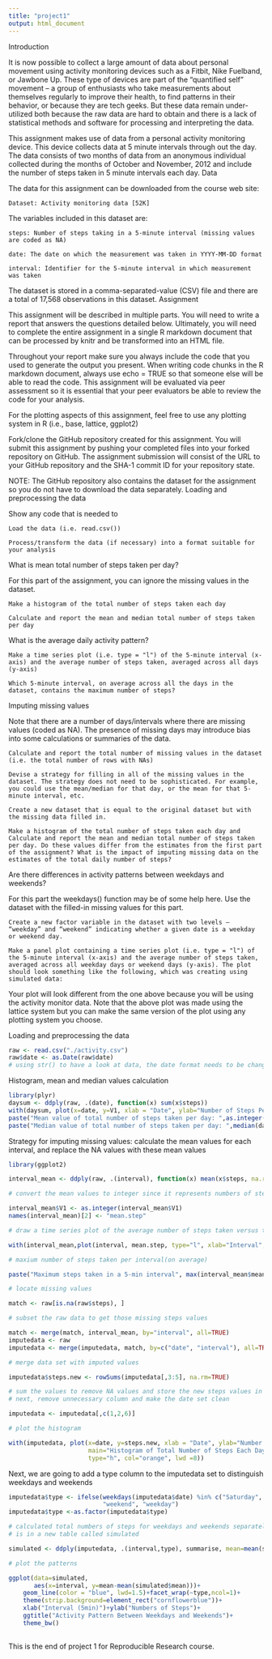 ```yaml
---
title: "project1"
output: html_document
---
```


Introduction

It is now possible to collect a large amount of data about personal movement using activity monitoring devices such as a Fitbit, Nike Fuelband, or Jawbone Up. These type of devices are part of the “quantified self” movement – a group of enthusiasts who take measurements about themselves regularly to improve their health, to find patterns in their behavior, or because they are tech geeks. But these data remain under-utilized both because the raw data are hard to obtain and there is a lack of statistical methods and software for processing and interpreting the data.

This assignment makes use of data from a personal activity monitoring device. This device collects data at 5 minute intervals through out the day. The data consists of two months of data from an anonymous individual collected during the months of October and November, 2012 and include the number of steps taken in 5 minute intervals each day.
Data

The data for this assignment can be downloaded from the course web site:

    Dataset: Activity monitoring data [52K]

The variables included in this dataset are:

    steps: Number of steps taking in a 5-minute interval (missing values are coded as NA)

    date: The date on which the measurement was taken in YYYY-MM-DD format

    interval: Identifier for the 5-minute interval in which measurement was taken

The dataset is stored in a comma-separated-value (CSV) file and there are a total of 17,568 observations in this dataset.
Assignment

This assignment will be described in multiple parts. You will need to write a report that answers the questions detailed below. Ultimately, you will need to complete the entire assignment in a single R markdown document that can be processed by knitr and be transformed into an HTML file.

Throughout your report make sure you always include the code that you used to generate the output you present. When writing code chunks in the R markdown document, always use echo = TRUE so that someone else will be able to read the code. This assignment will be evaluated via peer assessment so it is essential that your peer evaluators be able to review the code for your analysis.

For the plotting aspects of this assignment, feel free to use any plotting system in R (i.e., base, lattice, ggplot2)

Fork/clone the GitHub repository created for this assignment. You will submit this assignment by pushing your completed files into your forked repository on GitHub. The assignment submission will consist of the URL to your GitHub repository and the SHA-1 commit ID for your repository state.

NOTE: The GitHub repository also contains the dataset for the assignment so you do not have to download the data separately.
Loading and preprocessing the data

Show any code that is needed to

    Load the data (i.e. read.csv())

    Process/transform the data (if necessary) into a format suitable for your analysis

What is mean total number of steps taken per day?

For this part of the assignment, you can ignore the missing values in the dataset.

    Make a histogram of the total number of steps taken each day

    Calculate and report the mean and median total number of steps taken per day

What is the average daily activity pattern?

    Make a time series plot (i.e. type = "l") of the 5-minute interval (x-axis) and the average number of steps taken, averaged across all days (y-axis)

    Which 5-minute interval, on average across all the days in the dataset, contains the maximum number of steps?

Imputing missing values

Note that there are a number of days/intervals where there are missing values (coded as NA). The presence of missing days may introduce bias into some calculations or summaries of the data.

    Calculate and report the total number of missing values in the dataset (i.e. the total number of rows with NAs)

    Devise a strategy for filling in all of the missing values in the dataset. The strategy does not need to be sophisticated. For example, you could use the mean/median for that day, or the mean for that 5-minute interval, etc.

    Create a new dataset that is equal to the original dataset but with the missing data filled in.

    Make a histogram of the total number of steps taken each day and Calculate and report the mean and median total number of steps taken per day. Do these values differ from the estimates from the first part of the assignment? What is the impact of imputing missing data on the estimates of the total daily number of steps?

Are there differences in activity patterns between weekdays and weekends?

For this part the weekdays() function may be of some help here. Use the dataset with the filled-in missing values for this part.

    Create a new factor variable in the dataset with two levels – “weekday” and “weekend” indicating whether a given date is a weekday or weekend day.

    Make a panel plot containing a time series plot (i.e. type = "l") of the 5-minute interval (x-axis) and the average number of steps taken, averaged across all weekday days or weekend days (y-axis). The plot should look something like the following, which was creating using simulated data:

Your plot will look different from the one above because you will be using the activity monitor data. Note that the above plot was made using the lattice system but you can make the same version of the plot using any plotting system you choose.

Loading and preprocessing the data
```r
raw <- read.csv("./activity.csv")
raw$date <- as.Date(raw$date) 
# using str() to have a look at data, the date format needs to be changed
```

Histogram, mean and median values calculation

```r
library(plyr)
daysum <- ddply(raw, .(date), function(x) sum(x$steps))
with(daysum, plot(x=date, y=V1, xlab = "Date", ylab="Number of Steps Per Day", main="Histogram of Total Number of Steps Each Day", type="h", col="cornflowerblue", lwd =8))
paste("Mean value of total number of steps taken per day: ",as.integer(mean(daysum$V1, na.rm=T)))
paste("Median value of total number of steps taken per day: ",median(daysum$V1, na.rm=T))      
```

Strategy for imputing missing values:
calculate the mean values for each interval, and replace the NA values with these mean values

```r
library(ggplot2)

interval_mean <- ddply(raw, .(interval), function(x) mean(x$steps, na.rm=TRUE))

# convert the mean values to integer since it represents numbers of steps.

interval_mean$V1 <- as.integer(interval_mean$V1) 
names(interval_mean)[2] <- "mean.step"

# draw a time series plot of the average number of steps taken versus the 5-minute intervals

with(interval_mean,plot(interval, mean.step, type="l", xlab="Interval", ylab="Mean Steps Per Interval (5 mins)", main="Mean Steps Taken Per 5 mins", col ="darkblue"))

# maxium number of steps taken per interval(on average)

paste("Maximum steps taken in a 5-min interval", max(interval_mean$mean.step))

# locate missing values

match <- raw[is.na(raw$steps), ]

# subset the raw data to get those missing steps values

match <- merge(match, interval_mean, by="interval", all=TRUE)
imputedata <- raw
imputedata <- merge(imputedata, match, by=c("date", "interval"), all=TRUE)

# merge data set with imputed values

imputedata$steps.new <- rowSums(imputedata[,3:5], na.rm=TRUE)

# sum the values to remove NA values and store the new steps values in a new column
# next, remove unnecessary column and make the date set clean

imputedata <- imputedata[,c(1,2,6)]

# plot the histogram 

with(imputedata, plot(x=date, y=steps.new, xlab = "Date", ylab="Number of Steps Per Day", 
                      main="Histogram of Total Number of Steps Each Day\ Missing Value Imputed",
                      type="h", col="orange", lwd =8))

```

Next, we are going to add a type column to the imputedata set to distinguish weekdays and weekends

```r
imputedata$type <- ifelse(weekdays(imputedata$date) %in% c("Saturday", "Sunday"),
                          "weekend", "weekday")
imputedata$type <-as.factor(imputedata$type)

# calculated total numbers of steps for weekdays and weekends separately and save
# is in a new table called simulated

simulated <- ddply(imputedata, .(interval,type), summarise, mean=mean(steps.new))

# plot the patterns

ggplot(data=simulated,
       aes(x=interval, y=mean-mean(simulated$mean)))+
    geom_line(color = "blue", lwd=1.5)+facet_wrap(~type,ncol=1)+
    theme(strip.background=element_rect("cornflowerblue"))+
    xlab("Interval (5min)")+ylab("Numbers of Steps")+
    ggtitle("Activity Pattern Between Weekdays and Weekends")+
    theme_bw()
    
```

This is the end of project 1 for Reproducible Research course. 


